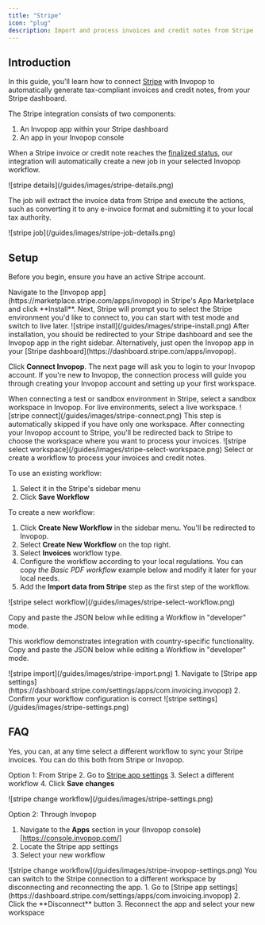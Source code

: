 ```yaml
---
title: "Stripe"
icon: "plug"
description: Import and process invoices and credit notes from Stripe
---
```



## Introduction

In this guide, you'll learn how to connect [Stripe](https://stripe.com/) with Invopop to automatically generate tax-compliant invoices and credit notes, from your Stripe dashboard.

The Stripe integration consists of two components:
1. An Invopop app within your Stripe dashboard
2. An app in your Invopop console

When a Stripe invoice or credit note reaches the [finalized status](https://support.stripe.com/questions/invoice-states), our integration will automatically create a new job in your selected Invopop workflow.
<Frame caption="Track invoice status directly in your Stripe dashboard">
  ![stripe details](/guides/images/stripe-details.png)
</Frame>

The job will extract the invoice data from Stripe and execute the actions, such as converting it to any e-invoice format and submitting it to your local tax authority.

<Frame caption="View the job information">
  ![stripe job](/guides/images/stripe-job-details.png)
</Frame>

## Setup

Before you begin, ensure you have an active Stripe account.

<Steps>

<Step title="Install Invopop in Stripe">
Navigate to the [Invopop app](https://marketplace.stripe.com/apps/invopop) in Stripe's App Marketplace and click **Install**. 
Next, Stripe will prompt you to select the Stripe environment you'd like to connect to, you can start with test mode and switch to live later.

<Frame caption="Install Invopop in Stripe">
  ![stripe install](/guides/images/stripe-install.png)
</Frame>

</Step>

<Step title="Connect Stripe to Invopop">
After installation, you should be  redirected to your Stripe dashboard and see the Invopop app in the right sidebar. Alternatively, just open the Invopop app in your [Stripe dashboard](https://dashboard.stripe.com/apps/invopop). 

Click **Connect Invopop**. The next page will ask you to login to your Invopop account. If you're new to Invopop, the connection process will guide you through creating your Invopop account and setting up your first workspace.

<Note>
When connecting a test or sandbox environment in Stripe, select a sandbox workspace in Invopop. For live environments, select a live workspace.
</Note>

<Frame caption="Connect your Invopop account">
  ![stripe connect](/guides/images/stripe-connect.png)
</Frame>

</Step>

<Step title="Select a workspace">
<Note>
This step is automatically skipped if you have only one workspace.
</Note>
After connecting your Invopop account to Stripe, you'll be redirected back to Stripe to choose the workspace where you want to process your invoices. 

<Frame caption="Choose your workspace">
  ![stripe select workspace](/guides/images/stripe-select-workspace.png)
</Frame>

</Step>

<Step title="Configure your workflow">
Select or create a workflow to process your invoices and credit notes.

To use an existing workflow:
1. Select it in the Stripe's sidebar menu
2. Click **Save Workflow**

To create a new workflow:
1. Click **Create New Workflow** in the sidebar menu. You'll be redirected to Invopop.
2. Select **Create New Workflow** on the top right.
3. Select **Invoices** workflow type. 
4. Configure the workflow according to your local regulations. You can copy _the Basic PDF workflow_ example below and modify it later for your local needs.
5. Add the **Import data from Stripe** step as the first step of the workflow.

<Frame caption="Select your processing workflow">
  ![stripe select workflow](/guides/images/stripe-select-workflow.png)
</Frame>

<AccordionGroup>
<Accordion title="Example Workflow - Basic PDF">

Copy and paste the JSON below while editing a Workflow in "developer" mode.
<WorkflowExample />
</Accordion>
<Accordion title="Example Workflow - VeriFactu">

This workflow demonstrates integration with country-specific functionality. 
Copy and paste the JSON below while editing a Workflow in "developer" mode. 
<VerifactuExample />
</Accordion>
</AccordionGroup>

<Frame>
  ![stripe import](/guides/images/stripe-import.png)
</Frame>
</Step>

<Step title="Verify your setup">
1. Navigate to [Stripe app settings](https://dashboard.stripe.com/settings/apps/com.invoicing.invopop)
2. Confirm your workflow configuration is correct

<Frame caption="Review your configuration">
  ![stripe settings](/guides/images/stripe-settings.png)
</Frame>

</Step>

</Steps>

## FAQ

<AccordionGroup>
<Accordion title="Can I change the workflow that processes my invoices to a different one?">
Yes, you can, at any time select a different workflow to sync your Stripe invoices. You can do this both from Stripe or Invopop.

Option 1: From Stripe
2. Go to [Stripe app settings](https://dashboard.stripe.com/settings/apps/com.invoicing.invopop)
3. Select a different workflow
4. Click **Save changes**

<Frame caption="Select a different workflow in Stripe">
  ![stripe change workflow](/guides/images/stripe-settings.png)
</Frame>

Option 2: Through Invopop
1. Navigate to the **Apps** section in your (Invopop console)[https://console.invopop.com/]
2. Locate the Stripe app settings
3. Select your new workflow

<Frame caption="Select a different workflow in Invopop">
  ![stripe change workflow](/guides/images/stripe-invopop-settings.png)
</Frame>

</Accordion>

<Accordion title="How can I switch to a different Invopop workspace?">
You can switch to the Stripe connection to a different workspace by disconnecting and reconnecting the app.
1. Go to [Stripe app settings](https://dashboard.stripe.com/settings/apps/com.invoicing.invopop)
2. Click the **Disconnect** button
3. Reconnect the app and select your new workspace

</Accordion>

</AccordionGroup> 